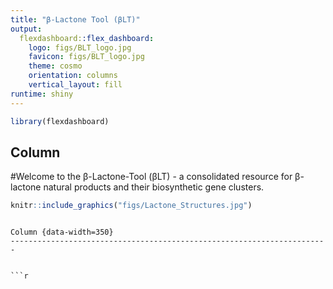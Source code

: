 ```yaml
---
title: "β-Lactone Tool (βLT)"
output:
  flexdashboard::flex_dashboard:
    logo: figs/BLT_logo.jpg
    favicon: figs/BLT_logo.jpg
    theme: cosmo
    orientation: columns
    vertical_layout: fill
runtime: shiny
---
```


```r
library(flexdashboard)
```

Column {data-width=650}
-----------------------------------------------------------------------
#Welcome to the β-Lactone-Tool (βLT) - a consolidated resource for β-lactone natural products and their biosynthetic gene clusters.

```r


knitr::include_graphics("figs/Lactone_Structures.jpg")
```
```

Column {data-width=350}
-----------------------------------------------------------------------


```r

```


```r

```

